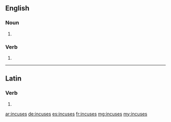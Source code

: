 ==English==

===Noun===
{{head|en|plural}}

# {{plural of|incuse|lang=en}}

===Verb===
{{head|en|verb form}}

# {{en-third-person singular of|incuse}}

----

==Latin==

===Verb===
{{la-verb-form|incūsēs}}

# {{conjugation of|incūsō||2|s|pres|act|sub|lang=la}}

[[ar:incuses]]
[[de:incuses]]
[[es:incuses]]
[[fr:incuses]]
[[mg:incuses]]
[[my:incuses]]
